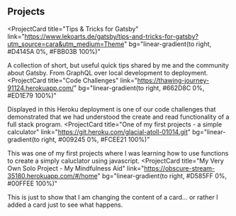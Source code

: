 ## Projects

<ProjectCard
  title="Tips & Tricks for Gatsby"
  link="https://www.lekoarts.de/gatsby/tips-and-tricks-for-gatsby?utm_source=cara&utm_medium=Theme"
  bg="linear-gradient(to right, #D4145A 0%, #FBB03B 100%)"
>
  A collection of short, but useful quick tips shared by me and the community
  about Gatsby. From GraphQL over local development to deployment.
</ProjectCard>
<ProjectCard
  title="Code Challenges"
  link="https://thawing-journey-91124.herokuapp.com/"
  bg="linear-gradient(to right, #662D8C 0%, #ED1E79 100%)"
>
  Displayed in this Heroku deployment is one of our code challenges that demonstrated that we had 
  understood the create and read functionality of a full stack program.
</ProjectCard>
<ProjectCard
  title="One of my first projects - a simple calculator"
  link="https://git.heroku.com/glacial-atoll-01014.git"
  bg="linear-gradient(to right, #009245 0%, #FCEE21 100%)"
>
  This was one of my first projects where I was learning how to use functions to create a simply
  caluclator using javascript.
</ProjectCard>
<ProjectCard
  title="My Very Own Solo Project - My Mindfulness Aid"
  link="https://obscure-stream-35180.herokuapp.com/#/home"
  bg="linear-gradient(to right, #D585FF 0%, #00FFEE 100%)"
>
  This is just to show that I am changing the content of a card... 
  or rather I added a card just to see what happens.
</ProjectCard>
